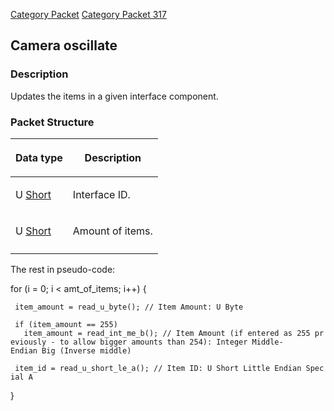[[Category Packet]]
[[Category Packet 317]]
{{packet|name=Camera oscillate|description=Updates items in an interface component.|opcode=53|type=VARIABLE_SHORT|length=N/A|revision=317}}
== Camera oscillate ==

=== Description ===
Updates the items in a given interface component.

=== Packet Structure ===


{| border=2
! Data type
! Description
|-
| U [[Data Types#Standard data types|Short]]
| Interface ID.
|-
| U [[Data Types#Standard data types|Short]]
| Amount of items.
|-
|}

The rest in pseudo-code:


for (i = 0; i < amt_of_items; i++) {
  item_amount = read_u_byte(); // Item Amount: U Byte


  if (item_amount == 255)
    item_amount = read_int_me_b(); // Item Amount (if entered as 255 previously - to allow bigger amounts than 254): Integer Middle-Endian Big (Inverse middle)

  item_id = read_u_short_le_a(); // Item ID: U Short Little Endian Special A
}